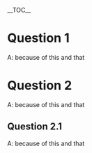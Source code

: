 __TOC__

= Question 1 =
A: because of this and that

= Question 2 =
A: because of this and that

== Question 2.1 ==
A: because of this and that